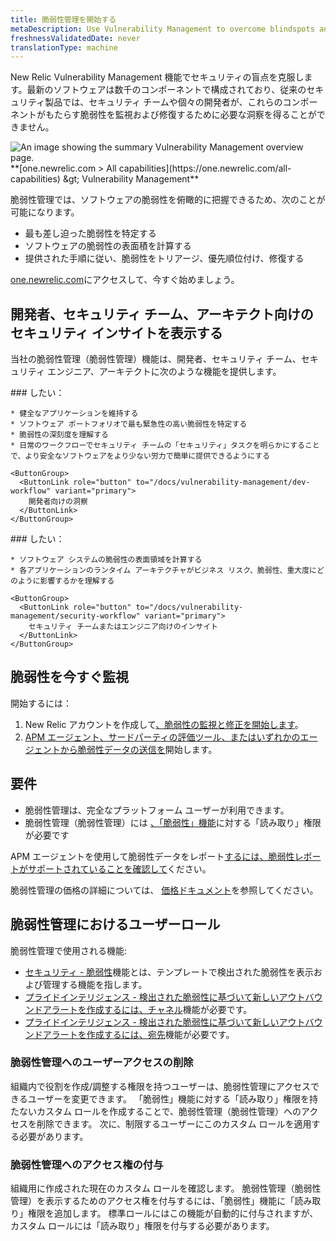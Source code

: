 ```yaml
---
title: 脆弱性管理を開始する
metaDescription: Use Vulnerability Management to overcome blindspots and remediate vulnerabilities.
freshnessValidatedDate: never
translationType: machine
---
```


New Relic Vulnerability Management 機能でセキュリティの盲点を克服します。最新のソフトウェアは数千のコンポーネントで構成されており、従来のセキュリティ製品では、セキュリティ チームや個々の開発者が、これらのコンポーネントがもたらす脆弱性を監視および修復するために必要な洞察を得ることができません。

<img title="Vulnerability Management overview" alt="An image showing the summary Vulnerability Management overview page." src="/images/security_screenshot-full_security-overview.webp" />

<figcaption>
  <DNT>
    **[one.newrelic.com &gt; All capabilities](https://one.newrelic.com/all-capabilities) &amp;gt; Vulnerability Management**
  </DNT>
</figcaption>

脆弱性管理では、ソフトウェアの脆弱性を俯瞰的に把握できるため、次のことが可能になります。

* 最も差し迫った脆弱性を特定する
* ソフトウェアの脆弱性の表面積を計算する
* 提供された手順に従い、脆弱性をトリアージ、優先順位付け、修復する

[one.newrelic.com](https://one.newrelic.com/vulnerability-management)にアクセスして、今すぐ始めましょう。

## 開発者、セキュリティ チーム、アーキテクト向けのセキュリティ インサイトを表示する

当社の脆弱性管理（脆弱性管理）機能は、開発者、セキュリティ チーム、セキュリティ エンジニア、アーキテクトに次のような機能を提供します。

<SideBySide>
  <Side>
    ### したい：

    * 健全なアプリケーションを維持する
    * ソフトウェア ポートフォリオで最も緊急性の高い脆弱性を特定する
    * 脆弱性の深刻度を理解する
    * 日常のワークフローでセキュリティ チームの「セキュリティ」タスクを明らかにすることで、より安全なソフトウェアをより少ない労力で簡単に提供できるようにする

    <ButtonGroup>
      <ButtonLink role="button" to="/docs/vulnerability-management/dev-workflow" variant="primary">
        開発者向けの洞察
      </ButtonLink>
    </ButtonGroup>
  </Side>

  <Side>
    ### したい：

    * ソフトウェア システムの脆弱性の表面領域を計算する
    * 各アプリケーションのランタイム アーキテクチャがビジネス リスク、脆弱性、重大度にどのように影響するかを理解する

    <ButtonGroup>
      <ButtonLink role="button" to="/docs/vulnerability-management/security-workflow" variant="primary">
        セキュリティ チームまたはエンジニア向けのインサイト
      </ButtonLink>
    </ButtonGroup>
  </Side>
</SideBySide>

## 脆弱性を今すぐ監視

開始するには：

1. New Relic アカウントを作成して[、脆弱性の監視と修正を開始します](https://one.newrelic.com/vulnerability-management)。
2. [APM エージェント、サードパーティの評価ツール、またはいずれかのエージェントから脆弱性データの送信を](/docs/vulnerability-management/integrations/intro)開始します。

## 要件

* 脆弱性管理は、完全なプラットフォーム ユーザーが利用できます。
* 脆弱性管理（脆弱性管理）には [、「脆弱性」機能](/docs/accounts/accounts-billing/new-relic-one-user-management/user-permissions/#security)に対する「読み取り」権限が必要です

APM エージェントを使用して脆弱性データをレポート[するには、脆弱性レポートがサポートされていることを確認して](/docs/vulnerability-management/integrations/intro/#apm-agents)ください。

脆弱性管理の価格の詳細については、 [価格ドキュメント](/docs/licenses/license-information/usage-plans/new-relic-one-usage-plan-descriptions/#list-price)を参照してください。

## 脆弱性管理におけるユーザーロール

脆弱性管理で使用される機能:

* [セキュリティ - 脆弱性](/docs/accounts/accounts-billing/new-relic-one-user-management/user-permissions/#security)機能とは、テンプレートで検出された脆弱性を表示および管理する機能を指します。
* [プライドインテリジェンス - 検出された脆弱性に基づいて新しいアウトバウンドアラートを作成するには、チャネル](/docs/accounts/accounts-billing/new-relic-one-user-management/user-permissions/#applied-intelligence)機能が必要です。
* [プライドインテリジェンス - 検出された脆弱性に基づいて新しいアウトバウンドアラートを作成するには、宛先](/docs/accounts/accounts-billing/new-relic-one-user-management/user-permissions/#applied-intelligence)機能が必要です。

### 脆弱性管理へのユーザーアクセスの削除

組織内で役割を作成/調整する権限を持つユーザーは、脆弱性管理にアクセスできるユーザーを変更できます。 「脆弱性」機能に対する「読み取り」権限を持たないカスタム ロールを作成することで、脆弱性管理（脆弱性管理）へのアクセスを削除できます。 次に、制限するユーザーにこのカスタム ロールを適用する必要があります。

### 脆弱性管理へのアクセス権の付与

組織用に作成された現在のカスタム ロールを確認します。 脆弱性管理（脆弱性管理）を表示するためのアクセス権を付与するには、「脆弱性」機能に「読み取り」権限を追加します。 標準ロールにはこの機能が自動的に付与されますが、カスタム ロールには「読み取り」権限を付与する必要があります。